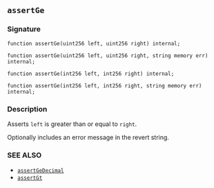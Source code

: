## `assertGe`

### Signature

```solidity
function assertGe(uint256 left, uint256 right) internal;
```

```solidity
function assertGe(uint256 left, uint256 right, string memory err) internal;
```

```solidity
function assertGe(int256 left, int256 right) internal;
```

```solidity
function assertGe(int256 left, int256 right, string memory err) internal;
```

### Description

Asserts `left` is greater than or equal to `right`.

Optionally includes an error message in the revert string.

### SEE ALSO

- [`assertGeDecimal`](./assertGeDecimal.md)
- [`assertGt`](./assertGt.md)